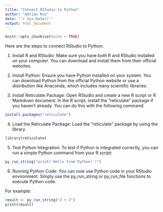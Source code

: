 ```yaml
---
title: "Connect RStudio to Python"
author: "Adrian Rus"
date: "`r Sys.Date()`"
output: html_document
---
```


```r
knitr::opts_chunk$set(echo = TRUE)
```

Here are the steps to connect RStudio to Python:

1. Install R and RStudio: Make sure you have both R and RStudio installed on your computer. You can download and install them from their official websites.

2. Install Python: Ensure you have Python installed on your system. You can download Python from the official Python website or use a distribution like Anaconda, which includes many scientific libraries.

3. Install Reticulate Package: Open RStudio and create a new R script or R Markdown document. In the R script, install the "reticulate" package if you haven't already. You can do this with the following command:

```r
install.packages("reticulate")
```

4. Load the Reticulate Package: Load the "reticulate" package by using the library 

```r
library(reticulate)

```

5. Test Python Integration: To test if Python is integrated correctly, you can run a simple Python command from your R script:

```r
py_run_string("print('Hello from Python!')")

```

6. Running Python Code: You can now use Python code in your RStudio environment. Simply use the py_run_string or py_run_file functions to execute Python code.

For example:

```r
result <- py_run_string("2 + 2")
print(result)

```

################################################################################# 

